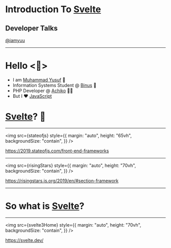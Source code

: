 


# Introduction To [Svelte](https://svelte.dev/)

## Developer Talks

[@iamyuu](https://github.com/iamyuu)

---

# Hello <👋>

- I am [Muhammad Yusuf](https://iamyuu.netlify.com/) 🤝
- Information Systems Student @ [Binus](https://onlinelearning.binus.ac.id/) 🏫
- PHP Developer @ [Achiko](https://www.achiko.co) 👨‍💻
- But I ❤️ [JavaScript](https://developer.mozilla.org/en-US/docs/Web/JavaScript)

# [Svelte](https://svelte.dev/)? 🤔

<!-- Svelte apaan tuh? Baru denger -->

---

<img
  src={stateofjs}
  style={{
    margin: "auto",
    height: "65vh",
    backgroundSize: "contain",
  }}
/>

https://2019.stateofjs.com/front-end-frameworks

---

<img
  src={risingStars}
  style={{
    margin: "auto",
    height: "70vh",
    backgroundSize: "contain",
  }}
/>

https://risingstars.js.org/2019/en/#section-framework

---

# So what is [Svelte](https://svelte.dev/)?

---

<img
  src={svelte3Home}
  style={{
    margin: "auto",
    height: "70vh",
    backgroundSize: "contain",
  }}
/>

https://svelte.dev/

<!--
  Kalo kalian baca di dokumentasi resminya
  Svelte adalah pendekatan baru buat bikin UI,
  Svelte ini ga kaya tradisional framework, kaya React dan Vue yang pake virtual DOM,
  tapi Svelte bakal compile kode kita jadi vanilla js, jadinya ini lebih cepat
-->
